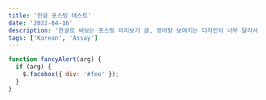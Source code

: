 ```yaml
---
title: '한글 포스팅 테스트'
date: '2022-04-16'
description: '한글로 써보는 포스팅 미리보기 글, 영어랑 보여지는 디자인이 너무 달라서 무슨 폰트를 써야할지가 고민이다. '
tags: ['Korean', 'Assay']
---
```


```js {1,3-4} showLineNumbers
function fancyAlert(arg) {
  if (arg) {
    $.facebox({ div: '#foo' });
  }
}
```
